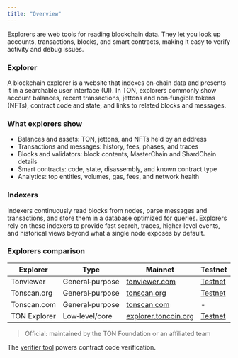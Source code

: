 ```yaml
---
title: "Overview"
---
```


Explorers are web tools for reading blockchain data. They let you look up accounts, transactions, blocks, and smart contracts, making it easy to verify activity and debug issues.

### Explorer
A blockchain explorer is a website that indexes on‑chain data and presents it in a searchable user interface (UI). In TON, explorers commonly show account balances, recent transactions, jettons and non‑fungible tokens (NFTs), contract code and state, and links to related blocks and messages.

### What explorers show
- Balances and assets: TON, jettons, and NFTs held by an address
- Transactions and messages: history, fees, phases, and traces
- Blocks and validators: block contents, MasterChain and ShardChain details
- Smart contracts: code, state, disassembly, and known contract type
- Analytics: top entities, volumes, gas, fees, and network health

### Indexers
Indexers continuously read blocks from nodes, parse messages and transactions, and store them in a database optimized for queries. Explorers rely on these indexers to provide fast search, traces, higher‑level events, and historical views beyond what a single node exposes by default.

### Explorers comparison

| Explorer | Type | Mainnet | Testnet | Official |
| --- | --- | --- | --- | --- |
| Tonviewer | General‑purpose | [tonviewer.com](https://tonviewer.com/) | [Testnet](https://testnet.tonviewer.com/) | No |
| Tonscan.org | General‑purpose | [tonscan.org](https://tonscan.org/) | [Testnet](https://testnet.tonscan.org/) | No |
| Tonscan.com | General‑purpose | [tonscan.com](https://tonscan.com/) | - | No |
| TON Explorer | Low‑level/core | [explorer.toncoin.org](https://explorer.toncoin.org/) | [Testnet](https://test-explorer.toncoin.org) | Yes |

> Official: maintained by the TON Foundation or an affiliated team

The [verifier tool](https://verifier.ton.org/) powers contract code verification.

